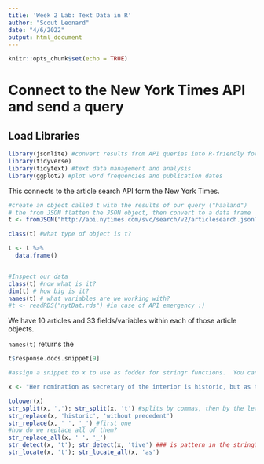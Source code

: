 ```yaml
---
title: 'Week 2 Lab: Text Data in R'
author: "Scout Leonard"
date: "4/6/2022"
output: html_document
---
```


```r
knitr::opts_chunk$set(echo = TRUE)
```

# Connect to the New York Times API and send a query

## Load Libraries

```r
library(jsonlite) #convert results from API queries into R-friendly formats 
library(tidyverse) 
library(tidytext) #text data management and analysis
library(ggplot2) #plot word frequencies and publication dates
```

This connects to the article search API form the New York Times. 

```r
#create an object called t with the results of our query ("haaland")
# the from JSON flatten the JSON object, then convert to a data frame
t <- fromJSON("http://api.nytimes.com/svc/search/v2/articlesearch.json?q=haaland&api-key=NTKBHbsb6XFEkGymGumAiba7n3uBvs8V", flatten = TRUE) #the string following "key=" is your API key 

class(t) #what type of object is t?

t <- t %>% 
  data.frame()


#Inspect our data
class(t) #now what is it?
dim(t) # how big is it?
names(t) # what variables are we working with?
#t <- readRDS("nytDat.rds") #in case of API emergency :)
```

We have 10 articles and 33 fields/variables within each of those article objects. 

`names(t)` returns the 

```r
t$response.docs.snippet[9]

#assign a snippet to x to use as fodder for stringr functions.  You can follow along using the sentence on the next line.

x <- "Her nomination as secretary of the interior is historic, but as the first Native cabinet member, she would have to strike a delicate balance." 

tolower(x)
str_split(x, ','); str_split(x, 't') #splits by commas, then by the letter t
str_replace(x, 'historic', 'without precedent')
str_replace(x, ' ', '_') #first one
#how do we replace all of them?
str_replace_all(x, ' ', '_')
str_detect(x, 't'); str_detect(x, 'tive') ### is pattern in the string? T/F
str_locate(x, 't'); str_locate_all(x, 'as')
```
